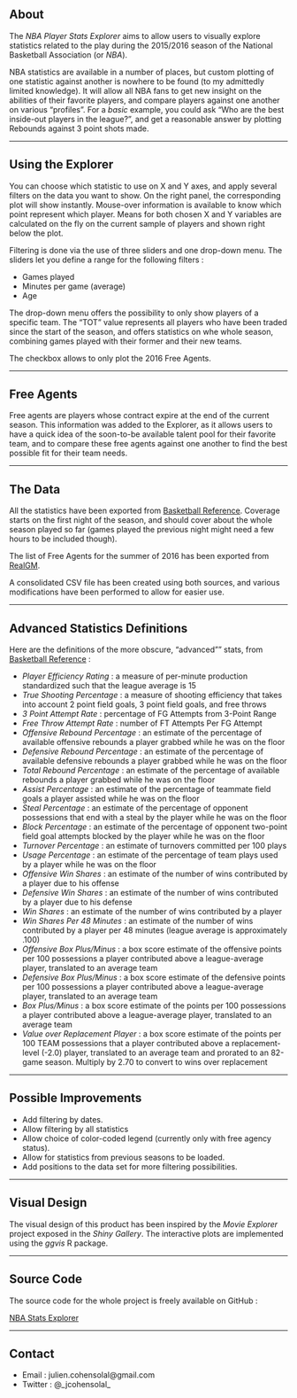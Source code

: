 ## About  

The *NBA Player Stats Explorer* aims to allow users to visually explore statistics related to the play during the 2015/2016 season of the National Basketball Association (or *NBA*). 

NBA statistics are available in a number of places, but custom plotting of one statistic against another is nowhere to be found (to my admittedly limited knowledge). It will allow all NBA fans to get new insight on the abilities of their favorite players, and compare players against one another on various "profiles". For a *basic* example, you could ask "Who are the best inside-out players in the league?", and get a reasonable answer by plotting Rebounds against 3 point shots made.

_________________________________________________________________________________


## Using the Explorer

You can choose which statistic to use on X and Y axes, and apply several filters on the data you want to show. On the right panel, the corresponding plot will show instantly. Mouse-over information is available to know which point represent which player. Means for both chosen X and Y variables are calculated on the fly on the current sample of players and shown right below the plot.

Filtering is done via the use of three sliders and one drop-down menu. The sliders let you define a range for the following filters :

* Games played
* Minutes per game (average)
* Age  

The drop-down menu offers the possibility to only show players of a specific team. The "TOT" value represents all players who have been traded since the start of the season, and offers statistics on whe whole season, combining games played with their former and their new teams.

The checkbox allows to only plot the 2016 Free Agents.

_________________________________________________________________________________


## Free Agents

Free agents are players whose contract expire at the end of the current season. This information was added to the Explorer, as it allows users to have a quick idea of the soon-to-be available talent pool for their favorite team, and to compare these free agents against one another to find the best possible fit for their team needs.

_________________________________________________________________________________


## The Data

All the statistics have been exported from [Basketball Reference](http://www.basketball-reference.com). Coverage starts on the first night of the season, and should cover about the whole season played so far (games played the previous night might need a few hours to be included though).

The list of Free Agents for the summer of 2016 has been exported from [RealGM](http://basketball.realgm.com/nba/future_free_agents/2017/All/Per_Game/0/NBA/player).

A consolidated CSV file has been created using both sources, and various modifications have been performed to allow for easier use.

_________________________________________________________________________________


## Advanced Statistics Definitions

Here are the definitions of the more obscure, "advanced"" stats, from [Basketball Reference](http://www.basketball-reference.com) :

* *Player Efficiency Rating* : a measure of per-minute production standardized such that the league average is 15
* *True Shooting Percentage* : a measure of shooting efficiency that takes into account 2 point field goals, 3 point field goals, and free throws
* *3 Point Attempt Rate* : percentage of FG Attempts from 3-Point Range
* *Free Throw Attempt Rate* : number of FT Attempts Per FG Attempt
* *Offensive Rebound Percentage* : an estimate of the percentage of available offensive rebounds a player grabbed while he was on the floor
* *Defensive Rebound Percentage* : an estimate of the percentage of available defensive rebounds a player grabbed while he was on the floor
* *Total Rebound Percentage* : an estimate of the percentage of available rebounds a player grabbed while he was on the floor
* *Assist Percentage* : an estimate of the percentage of teammate field goals a player assisted while he was on the floor
* *Steal Percentage* : an estimate of the percentage of opponent possessions that end with a steal by the player while he was on the floor
* *Block Percentage* : an estimate of the percentage of opponent two-point field goal attempts blocked by the player while he was on the floor
* *Turnover Percentage* : an estimate of turnovers committed per 100 plays
* *Usage Percentage* : an estimate of the percentage of team plays used by a player while he was on the floor
* *Offensive Win Shares* : an estimate of the number of wins contributed by a player due to his offense
* *Defensive Win Shares* : an estimate of the number of wins contributed by a player due to his defense
* *Win Shares* : an estimate of the number of wins contributed by a player
* *Win Shares Per 48 Minutes* : an estimate of the number of wins contributed by a player per 48 minutes (league average is approximately .100)
* *Offensive Box Plus/Minus* : a box score estimate of the offensive points per 100 possessions a player contributed above a league-average player, translated to an average team
* *Defensive Box Plus/Minus* : a box score estimate of the defensive points per 100 possessions a player contributed above a league-average player, translated to an average team
* *Box Plus/Minus* : a box score estimate of the points per 100 possessions a player contributed above a league-average player, translated to an average team
* *Value over Replacement Player* : a box score estimate of the points per 100 TEAM possessions that a player contributed above a replacement-level (-2.0) player, translated to an average team and prorated to an 82-game season. Multiply by 2.70 to convert to wins over replacement

_________________________________________________________________________________


## Possible Improvements

* Add filtering by dates.
* Allow filtering by all statistics
* Allow choice of color-coded legend (currently only with free agency status).
* Allow for statistics from previous seasons to be loaded. 
* Add positions to the data set for more filtering possibilities.

_________________________________________________________________________________


## Visual Design

The visual design of this product has been inspired by the *Movie Explorer* project exposed in the *Shiny Gallery*. The interactive plots are implemented using the *ggvis* R package.

_________________________________________________________________________________


## Source Code

The source code for the whole project is freely available on GitHub : 

[NBA Stats Explorer](https://github.com/juliencohensolal/NBAStatsExplorer)

_________________________________________________________________________________


## Contact

* Email : julien.cohensolal@gmail.com
* Twitter : @_jcohensolal_

